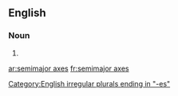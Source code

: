 ==English==

===Noun===
{{head|en|head=[[semimajor]] [[axes]]}}

# {{plural of|semimajor axis}}

[[Category:English irregular plurals ending in "-es"]]

[[ar:semimajor axes]]
[[fr:semimajor axes]]